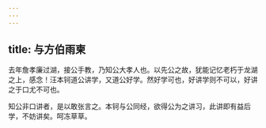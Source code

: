 ```yaml
---
---
---
```

title: 与方伯雨柬
---

去年詹孝廉过湖，接公手教，乃知公大孝人也。以先公之故，犹能记忆老朽于龙湖之上，感念！汪本钶道公讲学，又道公好学。然好学可也，好讲学则不可以，好讲之于口尤不可也。

知公非口讲者，是以敢张言之。本钶与公同经，欲得公为之讲习，此讲即有益后学，不妨讲矣。呵冻草草。